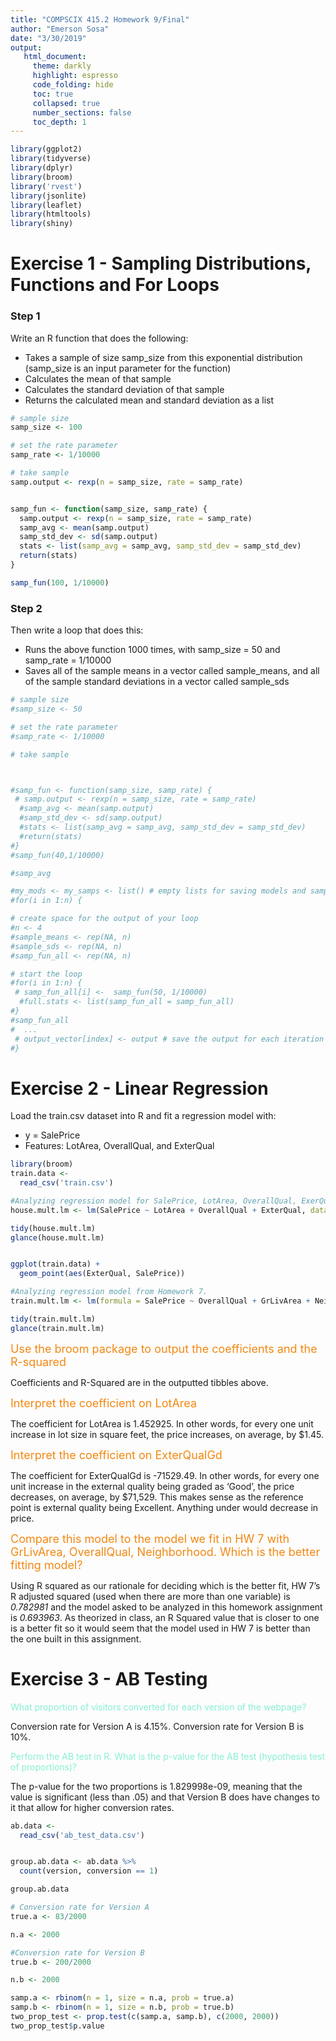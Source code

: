 ```yaml
---
title: "COMPSCIX 415.2 Homework 9/Final"
author: "Emerson Sosa"
date: "3/30/2019"
output: 
   html_document:
     theme: darkly
     highlight: espresso
     code_folding: hide
     toc: true
     collapsed: true
     number_sections: false
     toc_depth: 1
---
```


```r
library(ggplot2)
library(tidyverse)
library(dplyr)
library(broom)
library('rvest')
library(jsonlite)
library(leaflet)
library(htmltools)
library(shiny)
```

# Exercise 1 - Sampling Distributions, Functions and For Loops

### Step 1 

Write an R function that does the following:

  - Takes a sample of size samp_size from this exponential distribution (samp_size is an        input parameter for the function)
  - Calculates the mean of that sample
  - Calculates the standard deviation of that sample
  - Returns the calculated mean and standard deviation as a list

```r

# sample size
samp_size <- 100

# set the rate parameter
samp_rate <- 1/10000

# take sample
samp.output <- rexp(n = samp_size, rate = samp_rate)


samp_fun <- function(samp_size, samp_rate) {
  samp.output <- rexp(n = samp_size, rate = samp_rate)
  samp_avg <- mean(samp.output)
  samp_std_dev <- sd(samp.output)
  stats <- list(samp_avg = samp_avg, samp_std_dev = samp_std_dev)
  return(stats)
}

samp_fun(100, 1/10000)
```

### Step 2

Then write a loop that does this:

  - Runs the above function 1000 times, with samp_size = 50 and samp_rate = 1/10000
  - Saves all of the sample means in a vector called sample_means, and all of the sample        standard deviations in a vector called sample_sds

```r

# sample size
#samp_size <- 50

# set the rate parameter
#samp_rate <- 1/10000

# take sample



#samp_fun <- function(samp_size, samp_rate) {
 # samp.output <- rexp(n = samp_size, rate = samp_rate)
  #samp_avg <- mean(samp.output)
  #samp_std_dev <- sd(samp.output)
  #stats <- list(samp_avg = samp_avg, samp_std_dev = samp_std_dev)
  #return(stats)
#}
#samp_fun(40,1/10000)

#samp_avg

#my_mods <- my_samps <- list() # empty lists for saving models and samples
#for(i in 1:n) {

# create space for the output of your loop 
#n <- 4
#sample_means <- rep(NA, n)
#sample_sds <- rep(NA, n)
#samp_fun_all <- rep(NA, n)

# start the loop
#for(i in 1:n) {
 # samp_fun_all[i] <-  samp_fun(50, 1/10000)
  #full.stats <- list(samp_fun_all = samp_fun_all)
#}
#samp_fun_all
#  ...
 # output_vector[index] <- output # save the output for each iteration
#}
```


# Exercise 2 - Linear Regression

Load the train.csv dataset into R and fit a regression model with:

  - y = SalePrice
  - Features: LotArea, OverallQual, and ExterQual
  
```r
library(broom)
train.data <- 
  read_csv('train.csv')

#Analyzing regression model for SalePrice, LotArea, OverallQual, ExerQual.
house.mult.lm <- lm(SalePrice ~ LotArea + OverallQual + ExterQual, data = train.data)

tidy(house.mult.lm)
glance(house.mult.lm)


ggplot(train.data) +
  geom_point(aes(ExterQual, SalePrice))

#Analyzing regression model from Homework 7.
train.mult.lm <- lm(formula = SalePrice ~ OverallQual + GrLivArea + Neighborhood, data = train.data)

tidy(train.mult.lm)
glance(train.mult.lm)
```

<font color=#F38812 size=4>Use the broom package to output the coefficients and the R-squared</font>

Coefficients and R-Squared are in the outputted tibbles above. 

<font color=#F38812 size=4> Interpret the coefficient on LotArea</font>

The coefficient for LotArea is 1.452925. In other words, for every one unit increase in lot size in square feet, the price increases, on average, by $1.45. 

<font color=#F38812 size=4>Interpret the coefficient on ExterQualGd
 </font>
 
The coefficient for ExterQualGd is -71529.49. In other words, for every one unit increase in the external quality being graded as 'Good', the price decreases, on average, by $71,529. This makes sense as the reference point is external quality being Excellent. Anything under would decrease in price.  

<font color=#F38812 size=4>Compare this model to the model we fit in HW 7 with GrLivArea, OverallQual, Neighborhood. Which is the better fitting model?
 </font>
 
 Using R squared as our rationale for deciding which is the better fit, HW 7's R adjusted squared (used when there are more than one variable) is *0.782981* and the model asked to be analyzed in this homework assignment is *0.693963*. As theorized in class, an R Squared value that is closer to one is a better fit so it would seem that the model used in HW 7 is better than the one built in this assignment. 

# Exercise 3 - AB Testing

<font color=#86efd3>What proportion of visitors converted for each version of the webpage?
 </font>
 
 Conversion rate for Version A is 4.15%. Conversion rate for Version B is 10%. 

<font color=#86efd3> Perform the AB test in R. What is the p-value for the AB test (hypothesis test of proportions)?
</font>

The p-value for the two proportions is 1.829998e-09, meaning that the value is significant (less than .05) and that Version B does have changes to it that allow for higher conversion rates. 

```r
ab.data <- 
  read_csv('ab_test_data.csv')


group.ab.data <- ab.data %>% 
  count(version, conversion == 1)

group.ab.data

# Conversion rate for Version A
true.a <- 83/2000

n.a <- 2000

#Conversion rate for Version B
true.b <- 200/2000

n.b <- 2000

samp.a <- rbinom(n = 1, size = n.a, prob = true.a)
samp.b <- rbinom(n = 1, size = n.b, prob = true.b)
two_prop_test <- prop.test(c(samp.a, samp.b), c(2000, 2000))
two_prop_test$p.value

```

